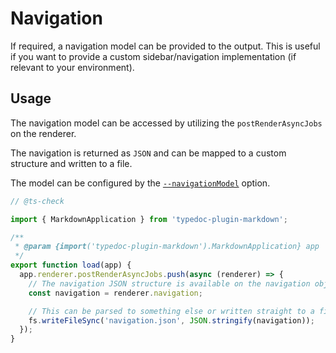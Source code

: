 # Navigation

If required, a navigation model can be provided to the output. This is useful if you want to provide a custom sidebar/navigation implementation (if relevant to your environment).

## Usage

The navigation model can be accessed by utilizing the `postRenderAsyncJobs` on the renderer.

The navigation is returned as `JSON` and can be mapped to a custom structure and written to a file.

The model can be configured by the [`--navigationModel`](/docs/options#navigationmodel) option.

```ts filename="custom-plugin.mjs"
// @ts-check

import { MarkdownApplication } from 'typedoc-plugin-markdown';

/**
 * @param {import('typedoc-plugin-markdown').MarkdownApplication} app
 */
export function load(app) {
  app.renderer.postRenderAsyncJobs.push(async (renderer) => {
    // The navigation JSON structure is available on the navigation object.
    const navigation = renderer.navigation;

    // This can be parsed to something else or written straight to a file:
    fs.writeFileSync('navigation.json', JSON.stringify(navigation));
  });
}
```
